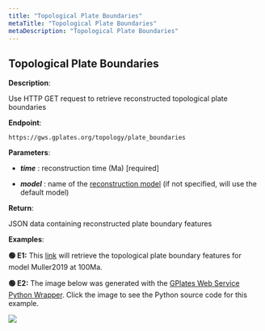 ```yaml
---
title: "Topological Plate Boundaries"
metaTitle: "Topological Plate Boundaries"
metaDescription: "Topological Plate Boundaries"
---
```


## Topological Plate Boundaries

**Description**:

Use HTTP GET request to retrieve reconstructed topological plate boundaries

**Endpoint**:

    https://gws.gplates.org/topology/plate_boundaries
    
**Parameters**:

- ***time*** : reconstruction time (Ma) [required]

- ***model*** : name of the [reconstruction model](/models) (if not specified, will use the default model)

**Return**:

JSON data containing reconstructed plate boundary features

**Examples**: 

**&#128994; E1:** This [link](https://gws.gplates.org/topology/plate_boundaries?time=100&model=muller2019) will retrieve the topological plate boundary features for model Muller2019 at 100Ma.

**&#128994; E2:** The image below was generated with the [GPlates Web Service Python Wrapper](https://github.com/michaelchin/gwspy). Click the image to see the Python source code for this example.

[![](https://raw.githubusercontent.com/michaelchin/gwspy/main/examples/output/plot_topological_plate_boundaries.png)](https://github.com/michaelchin/gwspy/blob/main/examples/plot_topological_plate_boundaries.py)

